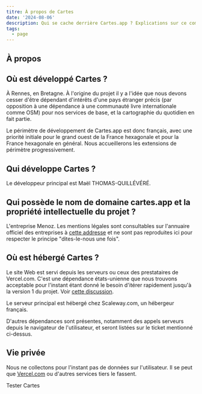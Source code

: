```yaml
---
titre: À propos de Cartes
date: '2024-08-06'
description: Qui se cache derrière Cartes.app ? Explications sur ce commun numérique cartographique.
tags:
  - page
---
```



## À propos

## Où est développé Cartes ?

À Rennes, en Bretagne. À l'origine du projet il y a l'idée que nous devons cesser d'être dépendant d'intérêts d'une pays étranger précis (par opposition à une dépendance à une communauté livre internationale comme OSM) pour nos services de base, et la cartographie du quotidien en fait partie.

Le périmètre de développement de Cartes.app est donc français, avec une priorité initiale pour le grand ouest de la France hexagonale et pour la France hexagonale en général. Nous accueillerons les extensions de périmètre progressivement.

## Qui développe Cartes ?

Le développeur principal est Maël THOMAS-QUILLÉVÉRÉ.

## Qui possède le nom de domaine cartes.app et la propriété intellectuelle du projet ?

L'entreprise Menoz. Les mentions légales sont consultables sur l'annuaire officiel des entreprises à [cette addresse](https://annuaire-entreprises.data.gouv.fr/entreprise/menoz-834364291) et ne sont pas reproduites ici pour respecter le principe "dites-le-nous une fois".

## Où est hébergé Cartes ?

Le site Web est servi depuis les serveurs ou ceux des prestataires de Vercel.com. C'est une dépendance états-unienne que nous trouvons acceptable pour l'instant étant donné le besoin d'itérer rapidement jusqu'à la version 1 du projet. Voir [cette discussion](https://github.com/laem/cartes/issues/439).

Le serveur principal est hébergé chez Scaleway.com, un hébergeur français.

D'autres dépendances sont présentes, notamment des appels serveurs depuis le navigateur de l'utilisateur, et seront listées sur le ticket mentionné ci-dessus.

## Vie privée

Nous ne collectons pour l'instant pas de données sur l'utilisateur. Il se peut que [Vercel.com](https://vercel.com/docs/security) ou d'autres services tiers le fassent.

<CTA>Tester Cartes</CTA>
